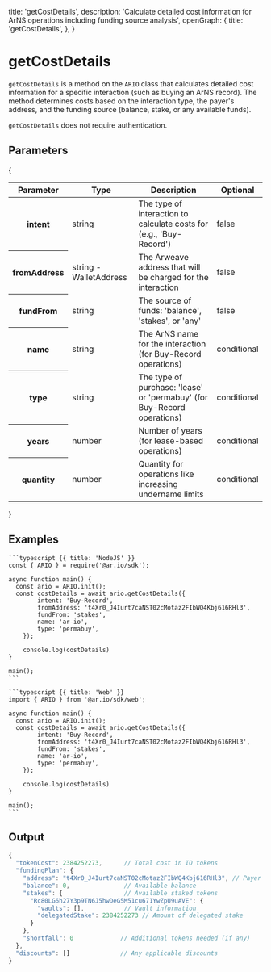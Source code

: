 
  title: 'getCostDetails',
  description:
    'Calculate detailed cost information for ArNS operations including funding source analysis',
  openGraph: {
    title: 'getCostDetails',
  },
}

<HeroPattern />

# getCostDetails

`getCostDetails` is a method on the `ARIO` class that calculates detailed cost information for a specific interaction (such as buying an ArNS record). The method determines costs based on the interaction type, the payer's address, and the funding source (balance, stake, or any available funds).

`getCostDetails` does not require authentication.

## Parameters

{

<div style={{ textAlign: 'center' }}>
  <table className="inline-table">
    <thead>
      <tr>
        <th>Parameter</th>
        <th>Type</th>
        <th>Description</th>
        <th>Optional</th>
      </tr>
    </thead>
    <tbody>
      <tr>
        <th>intent</th>
        <td>string</td>
        <td>
          The type of interaction to calculate costs for (e.g., 'Buy-Record')
        </td>
        <td>false</td>
      </tr>
      <tr>
        <th>fromAddress</th>
        <td>string - WalletAddress</td>
        <td>The Arweave address that will be charged for the interaction</td>
        <td>false</td>
      </tr>
      <tr>
        <th>fundFrom</th>
        <td>string</td>
        <td>The source of funds: 'balance', 'stakes', or 'any'</td>
        <td>false</td>
      </tr>
      <tr>
        <th>name</th>
        <td>string</td>
        <td>The ArNS name for the interaction (for Buy-Record operations)</td>
        <td>conditional</td>
      </tr>
      <tr>
        <th>type</th>
        <td>string</td>
        <td>
          The type of purchase: 'lease' or 'permabuy' (for Buy-Record
          operations)
        </td>
        <td>conditional</td>
      </tr>
      <tr>
        <th>years</th>
        <td>number</td>
        <td>Number of years (for lease-based operations)</td>
        <td>conditional</td>
      </tr>
      <tr>
        <th>quantity</th>
        <td>number</td>
        <td>Quantity for operations like increasing undername limits</td>
        <td>conditional</td>
      </tr>
    </tbody>
  </table>
</div>
}

## Examples

<CodeGroup title="getCostDetails">

    ```typescript {{ title: 'NodeJS' }}
    const { ARIO } = require('@ar.io/sdk');

    async function main() {
      const ario = ARIO.init();
      const costDetails = await ario.getCostDetails({
            intent: 'Buy-Record',
            fromAddress: 't4Xr0_J4Iurt7caNST02cMotaz2FIbWQ4Kbj616RHl3',
            fundFrom: 'stakes',
            name: 'ar-io',
            type: 'permabuy',
        });

        console.log(costDetails)
    }

    main();
    ```

    ```typescript {{ title: 'Web' }}
    import { ARIO } from '@ar.io/sdk/web';

    async function main() {
      const ario = ARIO.init();
      const costDetails = await ario.getCostDetails({
            intent: 'Buy-Record',
            fromAddress: 't4Xr0_J4Iurt7caNST02cMotaz2FIbWQ4Kbj616RHl3',
            fundFrom: 'stakes',
            name: 'ar-io',
            type: 'permabuy',
        });

        console.log(costDetails)
    }

    main();
    ```

</CodeGroup>

## Output

```js
{
  "tokenCost": 2384252273,      // Total cost in IO tokens
  "fundingPlan": {
    "address": "t4Xr0_J4Iurt7caNST02cMotaz2FIbWQ4Kbj616RHl3", // Payer's address
    "balance": 0,               // Available balance
    "stakes": {                 // Available staked tokens
      "Rc80LG6h27Y3p9TN6J5hwDeG5M51cu671YwZpU9uAVE": {
        "vaults": [],           // Vault information
        "delegatedStake": 2384252273 // Amount of delegated stake
      }
    },
    "shortfall": 0             // Additional tokens needed (if any)
  },
  "discounts": []              // Any applicable discounts
}
```
